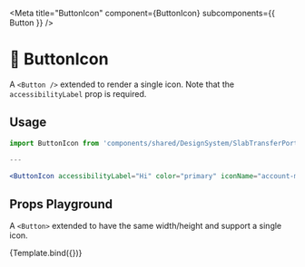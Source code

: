 
<Meta title="ButtonIcon" component={ButtonIcon} subcomponents={{ Button }} />


# 🔵 ButtonIcon

A `<Button />` extended to render a single icon. Note that the `accessibilityLabel` prop is required.

## Usage

```jsx
import ButtonIcon from 'components/shared/DesignSystem/SlabTransferPortal/Buttons/ButtonIcon';

---

<ButtonIcon accessibilityLabel="Hi" color="primary" iconName="account-multiple" />
```

## Props Playground

A `<Button>` extended to have the same width/height and support a single icon.

<Canvas>
  <Story
    name="default"
    args={{
      accessibilityLabel: "Hi",
      size: "medium",
      color: "primary",
      minimal: false,
      shape: "circle",
      iconName: "account-multiple",
    }}
  >
    {Template.bind({})}
  </Story>
</Canvas>

<ArgsTable story="default" />
